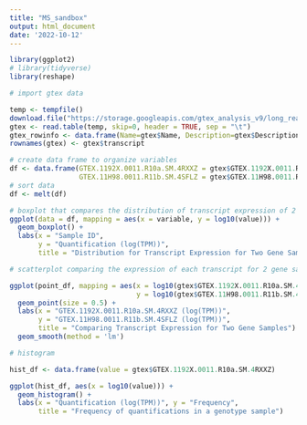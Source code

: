 ```yaml
---
title: "MS_sandbox"
output: html_document
date: '2022-10-12'
---
```


```r

library(ggplot2)
# library(tidyverse)
library(reshape)

# import gtex data

temp <- tempfile()
download.file("https://storage.googleapis.com/gtex_analysis_v9/long_read_data/quantification_gencode.tpm.txt.gz", temp)
gtex <- read.table(temp, skip=0, header = TRUE, sep = "\t")
gtex_rowinfo <- data.frame(Name=gtex$Name, Description=gtex$Description)
rownames(gtex) <- gtex$transcript

```


```r

# create data frame to organize variables
df <- data.frame(GTEX.1192X.0011.R10a.SM.4RXXZ = gtex$GTEX.1192X.0011.R10a.SM.4RXXZ,
                 GTEX.11H98.0011.R11b.SM.4SFLZ = gtex$GTEX.11H98.0011.R11b.SM.4SFLZ)
# sort data
df <- melt(df)

# boxplot that compares the distribution of transcript expression of 2 gene samples
ggplot(data = df, mapping = aes(x = variable, y = log10(value))) + 
  geom_boxplot() + 
  labs(x = "Sample ID",
       y = "Quantification (log(TPM))", 
       title = "Distribution for Transcript Expression for Two Gene Samples")

```


```r

# scatterplot comparing the expression of each transcript for 2 gene samples

ggplot(point_df, mapping = aes(x = log10(gtex$GTEX.1192X.0011.R10a.SM.4RXXZ), 
                               y = log10(gtex$GTEX.11H98.0011.R11b.SM.4SFLZ))) + 
  geom_point(size = 0.5) + 
  labs(x = "GTEX.1192X.0011.R10a.SM.4RXXZ (log(TPM))", 
       y = "GTEX.11H98.0011.R11b.SM.4SFLZ (log(TPM))",
       title = "Comparing Transcript Expression for Two Gene Samples") +
  geom_smooth(method = 'lm')


```


```r

# histogram

hist_df <- data.frame(value = gtex$GTEX.1192X.0011.R10a.SM.4RXXZ)

ggplot(hist_df, aes(x = log10(value))) + 
  geom_histogram() +
  labs(x = "Quantification (log(TPM))", y = "Frequency",
       title = "Frequency of quantifications in a genotype sample")


```

